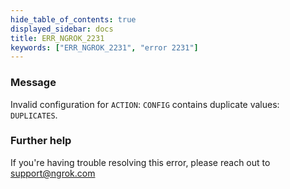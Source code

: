 ```yaml
---
hide_table_of_contents: true
displayed_sidebar: docs
title: ERR_NGROK_2231
keywords: ["ERR_NGROK_2231", "error 2231"]
---
```


### Message

Invalid configuration for `ACTION`: `CONFIG` contains duplicate values: `DUPLICATES`.

### Further help

If you're having trouble resolving this error, please reach out to [support@ngrok.com](mailto:support@ngrok.com?subject=Help%20with%20ERR_NGROK_2231)
